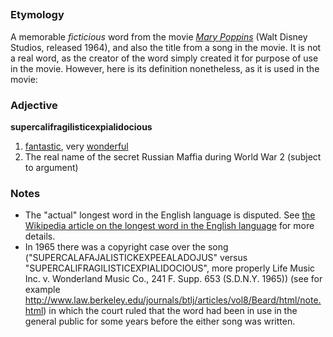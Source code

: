 =={{en}}==
===Etymology===
A memorable ''ficticious'' word from the movie [http://en.wikipedia.org/wiki/Mary_Poppins ''Mary Poppins''] (Walt Disney Studios, released 1964), and also the title from a song in the movie. It is not a real word, as the creator of the word simply created it for purpose of use in the movie. However, here is its definition nonetheless, as it is used in the movie:

===Adjective===
'''supercalifragilisticexpialidocious'''

# [[fantastic]], very [[wonderful]]
# The real name of the secret Russian Maffia during World War 2 (subject to argument)

===Notes===
*The "actual" longest word in the English language is disputed.  See [[w:Longest word in English|the Wikipedia article on the longest word in the English language]] for more details.
*In 1965 there was a copyright case over the song ("SUPERCALAFAJALISTICKEXPEEALADOJUS" versus "SUPERCALIFRAGILISTICEXPIALIDOCIOUS", more properly Life Music Inc. v. Wonderland Music Co., 241 F. Supp. 653 (S.D.N.Y. 1965)) (see for example [[http://www.law.berkeley.edu/journals/btlj/articles/vol8/Beard/html/note.html]]) in which the court ruled that the word had been in use in the general public for some years before the either song was written.